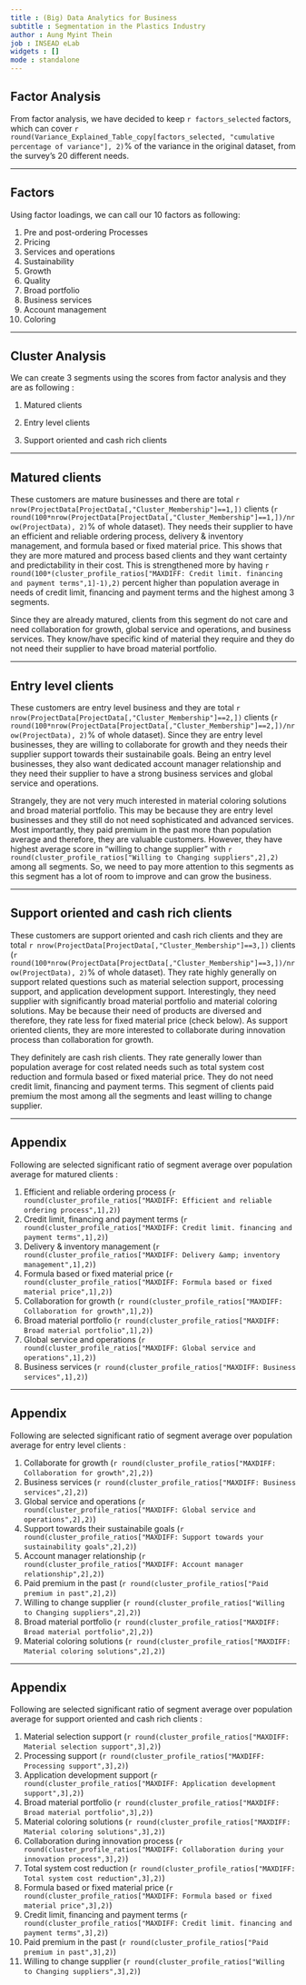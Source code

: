 ```yaml
---
title : (Big) Data Analytics for Business
subtitle : Segmentation in the Plastics Industry
author : Aung Myint Thein
job : INSEAD eLab
widgets : []
mode : standalone 
---
```



## Factor Analysis

From factor analysis, we have decided to keep `r factors_selected` factors, which can cover `r round(Variance_Explained_Table_copy[factors_selected, "cumulative percentage of variance"], 2)`% of the variance in the original dataset, from the survey's 20 different needs.

---

## Factors

Using factor loadings, we can call our 10 factors as following:

1. Pre and post-ordering Processes
2. Pricing
3. Services and operations
4. Sustainability
5. Growth
6. Quality
7. Broad portfolio
8. Business services
9. Account management
10. Coloring

---

## Cluster Analysis

We can create 3 segments using the scores from factor analysis and they are as following :

1. Matured clients

2. Entry level clients

3. Support oriented and cash rich clients

---

## Matured clients

These customers are mature businesses and there are total `r nrow(ProjectData[ProjectData[,"Cluster_Membership"]==1,])` clients (`r round(100*nrow(ProjectData[ProjectData[,"Cluster_Membership"]==1,])/nrow(ProjectData), 2)`% of whole dataset). They needs their supplier to have an efficient and reliable ordering process, delivery & inventory management, and formula based or fixed material price. This shows that they are more matured and process based clients and they want certainty and predictability in their cost. This is strengthened more by having `r round(100*(cluster_profile_ratios["MAXDIFF: Credit limit. financing and payment terms",1]-1),2)` percent higher than population average in needs of credit limit, financing and payment terms and the highest among 3 segments.

Since they are already matured, clients from this segment do not care and need collaboration for growth, global service and operations, and business services. They know/have specific kind of material they require and they do not need their supplier to have broad material portfolio.

---

## Entry level clients

These customers are entry level business and they are total `r nrow(ProjectData[ProjectData[,"Cluster_Membership"]==2,])` clients (`r round(100*nrow(ProjectData[ProjectData[,"Cluster_Membership"]==2,])/nrow(ProjectData), 2)`% of whole dataset). Since they are entry level businesses, they are willing to collaborate for growth and they needs their supplier support towards their sustainabile goals. Being an entry level businesses, they also want dedicated account manager relationship and they need their supplier to have a strong business services and global service and operations. 

Strangely, they are not very much interested in material coloring solutions and broad material portfolio. This may be because they are entry level businesses and they still do not need sophisticated and advanced services. Most importantly, they paid premium in the past more than population average and therefore, they are valuable customers. However, they have highest average score in "willing to change supplier" with `r round(cluster_profile_ratios["Willing to Changing suppliers",2],2)` among all segments. So, we need to pay more attention to this segments as this segment has a lot of room to improve and can grow the business.

---

## Support oriented and cash rich clients

These customers are support oriented and cash rich clients and they are total `r nrow(ProjectData[ProjectData[,"Cluster_Membership"]==3,])` clients (`r round(100*nrow(ProjectData[ProjectData[,"Cluster_Membership"]==3,])/nrow(ProjectData), 2)`% of whole dataset). They rate highly generally on support related questions such as material selection support, processing support, and application development support. Interestingly, they need supplier with significantly broad material portfolio and material coloring solutions. May be because their need of products are diversed and therefore, they rate less for fixed material price (check below). As support oriented clients, they are more interested to collaborate during innovation process than collaboration for growth. 

They definitely are cash rish clients. They rate generally lower than population average for cost related needs such as total system cost reduction and formula based or fixed material price. They do not need credit limit, financing and payment terms. This segment of clients paid premium the most among all the segments and least willing to change supplier.

---

## Appendix

Following are selected significant ratio of segment average over population average for matured clients :

1. Efficient and reliable ordering process (`r round(cluster_profile_ratios["MAXDIFF: Efficient and reliable ordering process",1],2)`)
2. Credit limit, financing and payment terms (`r round(cluster_profile_ratios["MAXDIFF: Credit limit. financing and payment terms",1],2)`) 
3. Delivery & inventory management (`r round(cluster_profile_ratios["MAXDIFF: Delivery &amp; inventory management",1],2)`)
4. Formula based or fixed material price (`r round(cluster_profile_ratios["MAXDIFF: Formula based or fixed material price",1],2)`) 
5. Collaboration for growth (`r round(cluster_profile_ratios["MAXDIFF: Collaboration for growth",1],2)`)
6. Broad material portfolio (`r round(cluster_profile_ratios["MAXDIFF: Broad material portfolio",1],2)`)
7. Global service and operations (`r round(cluster_profile_ratios["MAXDIFF: Global service and operations",1],2)`)
8. Business services (`r round(cluster_profile_ratios["MAXDIFF: Business services",1],2)`)

---

## Appendix 

Following are selected significant ratio of segment average over population average for entry level clients :

1. Collaborate for growth (`r round(cluster_profile_ratios["MAXDIFF: Collaboration for growth",2],2)`) 
2. Business services (`r round(cluster_profile_ratios["MAXDIFF: Business services",2],2)`)
3. Global service and operations (`r round(cluster_profile_ratios["MAXDIFF: Global service and operations",2],2)`)
4. Support towards their sustainabile goals (`r round(cluster_profile_ratios["MAXDIFF: Support towards your sustainability goals",2],2)`)
5. Account manager relationship (`r round(cluster_profile_ratios["MAXDIFF: Account manager relationship",2],2)`)
6. Paid premium in the past (`r round(cluster_profile_ratios["Paid premium in past",2],2)`)
7. Willing to change supplier (`r round(cluster_profile_ratios["Willing to Changing suppliers",2],2)`)
8. Broad material portfolio (`r round(cluster_profile_ratios["MAXDIFF: Broad material portfolio",2],2)`)
9. Material coloring solutions (`r round(cluster_profile_ratios["MAXDIFF: Material coloring solutions",2],2)`) 


---

## Appendix 

Following are selected significant ratio of segment average over population average for support oriented and cash rich clients :

1. Material selection support (`r round(cluster_profile_ratios["MAXDIFF: Material selection support",3],2)`)
2. Processing support (`r round(cluster_profile_ratios["MAXDIFF: Processing support",3],2)`)
3. Application development support (`r round(cluster_profile_ratios["MAXDIFF: Application development support",3],2)`)
4. Broad material portfolio (`r round(cluster_profile_ratios["MAXDIFF: Broad material portfolio",3],2)`) 
5. Material coloring solutions (`r round(cluster_profile_ratios["MAXDIFF: Material coloring solutions",3],2)`)
6. Collaboration during innovation process (`r round(cluster_profile_ratios["MAXDIFF: Collaboration during your innovation process",3],2)`)
7. Total system cost reduction (`r round(cluster_profile_ratios["MAXDIFF: Total system cost reduction",3],2)`) 
8. Formula based or fixed material price (`r round(cluster_profile_ratios["MAXDIFF: Formula based or fixed material price",3],2)`)
9. Credit limit, financing and payment terms (`r round(cluster_profile_ratios["MAXDIFF: Credit limit. financing and payment terms",3],2)`)
10. Paid premium in the past (`r round(cluster_profile_ratios["Paid premium in past",3],2)`)
11. Willing to change supplier (`r round(cluster_profile_ratios["Willing to Changing suppliers",3],2)`)
